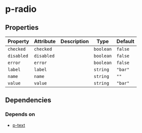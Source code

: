 # p-radio



<!-- Auto Generated Below -->


## Properties

| Property   | Attribute  | Description | Type      | Default |
| ---------- | ---------- | ----------- | --------- | ------- |
| `checked`  | `checked`  |             | `boolean` | `false` |
| `disabled` | `disabled` |             | `boolean` | `false` |
| `error`    | `error`    |             | `boolean` | `false` |
| `label`    | `label`    |             | `string`  | `"bar"` |
| `name`     | `name`     |             | `string`  | `""`    |
| `value`    | `value`    |             | `string`  | `"bar"` |


## Dependencies

### Depends on

- [p-text](#/basic/typography/text)